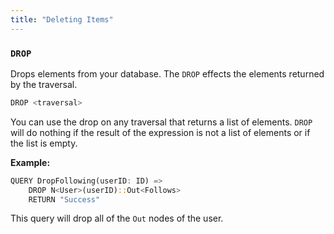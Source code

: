 ```yaml
---
title: "Deleting Items"
---
```


### `DROP`

Drops elements from your database. The `DROP` effects the elements returned by the traversal.

```rust
DROP <traversal>
```
You can use the drop on any traversal that returns a list of elements. 
`DROP` will do nothing if the result of the expression is not a list of elements or if the list is empty.

**Example:**

```rust
QUERY DropFollowing(userID: ID) =>
    DROP N<User>(userID)::Out<Follows>
    RETURN "Success"
```

This query will drop all of the `Out` nodes of the user.


